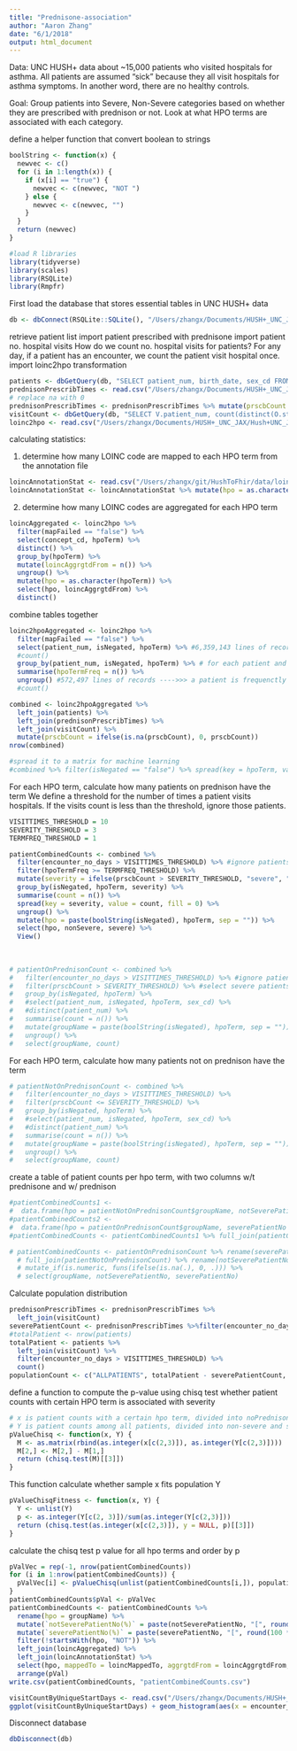 ```yaml
---
title: "Prednisone-association"
author: "Aaron Zhang"
date: "6/1/2018"
output: html_document
---
```


Data:
UNC HUSH+ data about ~15,000 patients who visited hospitals for asthma. All patients are assumed "sick" because they all visit hospitals for asthma symptoms. In another word, there are no healthy controls.

Goal:
Group patients into Severe, Non-Severe categories based on whether they are prescribed with prednison or not. Look at what HPO terms are associated with each category. 


define a helper function that convert boolean to strings
```r
boolString <- function(x) {
  newvec <- c()
  for (i in 1:length(x)) {
    if (x[i] == "true") {
      newvec <- c(newvec, "NOT ")
    } else {
      newvec <- c(newvec, "")
    }
  }
  return (newvec)
}
```



```r
#load R libraries
library(tidyverse)
library(scales)
library(RSQLite)
library(Rmpfr)
```

First load the database that stores essential tables in UNC HUSH+ data
```r
db <- dbConnect(RSQLite::SQLite(), "/Users/zhangx/Documents/HUSH+_UNC_JAX/Hush+UNC_JAX/HUSH+_UNC_JAX.sqlite")
```

retrieve patient list
import patient prescribed with prednisone
import patient no. hospital visits
  How do we count no. hospital visits for patients?
  For any day, if a patient has an encounter, we count the patient visit hospital once. 
import loinc2hpo transformation
```r
patients <- dbGetQuery(db, "SELECT patient_num, birth_date, sex_cd FROM PATIENT_DIMENTION")
prednisonPrescribTimes <- read.csv("/Users/zhangx/Documents/HUSH+_UNC_JAX/Hush+UNC_JAX/HUSH+/patientPrednisonPrsbCount.txt", header = TRUE, sep = "\t");
# replace na with 0
prednisonPrescribTimes <- prednisonPrescribTimes %>% mutate(prscbCount = ifelse(is.na(prscbCount), 0, prscbCount))
visitCount <- dbGetQuery(db, "SELECT V.patient_num, count(distinct(O.start_date)) AS encounter_no_days FROM VISIT_DIMENSION AS V LEFT JOIN OBSERVATION_FACT AS O ON V.encounter_num = O.encounter_num AND V.patient_num = O.patient_num GROUP BY V.patient_num ORDER BY encounter_no_days DESC")
loinc2hpo <- read.csv("/Users/zhangx/Documents/HUSH+_UNC_JAX/Hush+UNC_JAX/HUSH+/loinc2hpotransformation.txt", header = TRUE, sep = "\t")
```

calculating statistics:

1. determine how many LOINC code are mapped to each HPO term from the annotation file
```r
loincAnnotationStat <- read.csv("/Users/zhangx/git/HushToFhir/data/loincAnnotationstats.tsv", header = TRUE, sep = "\t")
loincAnnotationStat <- loincAnnotationStat %>% mutate(hpo = as.character(hpo), loincMappedTo = loincCounts) %>% select(hpo, loincMappedTo)
```


2. determine how many LOINC codes are aggregated for each HPO term
```r
loincAggregated <- loinc2hpo %>%
  filter(mapFailed == "false") %>%
  select(concept_cd, hpoTerm) %>%
  distinct() %>%
  group_by(hpoTerm) %>%
  mutate(loincAggrgtdFrom = n()) %>%
  ungroup() %>%
  mutate(hpo = as.character(hpoTerm)) %>%
  select(hpo, loincAggrgtdFrom) %>%
  distinct()
```

combine tables together
```r
loinc2hpoAggregated <- loinc2hpo %>% 
  filter(mapFailed == "false") %>%
  select(patient_num, isNegated, hpoTerm) %>% #6,359,143 lines of records
  #count()
  group_by(patient_num, isNegated, hpoTerm) %>% # for each patient and each term, count how many times the term is diagnosed with a test
  summarise(hpoTermFreq = n()) %>%
  ungroup() #572,497 lines of records ---->>> a patient is frequenctly mapped to the same HPO term!
  #count()

combined <- loinc2hpoAggregated %>%
  left_join(patients) %>%
  left_join(prednisonPrescribTimes) %>%
  left_join(visitCount) %>%
  mutate(prscbCount = ifelse(is.na(prscbCount), 0, prscbCount))
nrow(combined)

#spread it to a matrix for machine learning
#combined %>% filter(isNegated == "false") %>% spread(key = hpoTerm, value = hpoTermFreq, fill = 0) %>% View()  
```

For each HPO term, calculate how many patients on prednison have the term
We define a threshold for the number of times a patient visits hospitals. If the visits count is less than the threshold, ignore those patients.
```r
VISITTIMES_THRESHOLD = 10  
SEVERITY_THRESHOLD = 3
TERMFREQ_THRESHOLD = 1

patientCombinedCounts <- combined %>% 
  filter(encounter_no_days > VISITTIMES_THRESHOLD) %>% #ignore patients that only occationally visited hospitals
  filter(hpoTermFreq >= TERMFREQ_THRESHOLD) %>%
  mutate(severity = ifelse(prscbCount > SEVERITY_THRESHOLD, "severe", "nonSevere")) %>%
  group_by(isNegated, hpoTerm, severity) %>%
  summarise(count = n()) %>%
  spread(key = severity, value = count, fill = 0) %>%
  ungroup() %>%
  mutate(hpo = paste(boolString(isNegated), hpoTerm, sep = "")) %>%
  select(hpo, nonSevere, severe) %>%
  View()
  
  
  
# patientOnPrednisonCount <- combined %>%
#   filter(encounter_no_days > VISITTIMES_THRESHOLD) %>% #ignore patients that only occationally visited hospitals
#   filter(prscbCount > SEVERITY_THRESHOLD) %>% #select severe patients
#   group_by(isNegated, hpoTerm) %>% 
#   #select(patient_num, isNegated, hpoTerm, sex_cd) %>% 
#   #distinct(patient_num) %>% 
#   summarise(count = n()) %>% 
#   mutate(groupName = paste(boolString(isNegated), hpoTerm, sep = "")) %>% 
#   ungroup() %>%
#   select(groupName, count)
```
For each HPO term, calculate how many patients not on prednison have the term
```r
# patientNotOnPrednisonCount <- combined %>%
#   filter(encounter_no_days > VISITTIMES_THRESHOLD) %>%
#   filter(prscbCount <= SEVERITY_THRESHOLD) %>% 
#   group_by(isNegated, hpoTerm) %>% 
#   #select(patient_num, isNegated, hpoTerm, sex_cd) %>% 
#   #distinct(patient_num) %>% 
#   summarise(count = n()) %>% 
#   mutate(groupName = paste(boolString(isNegated), hpoTerm, sep = "")) %>% 
#   ungroup() %>%
#   select(groupName, count)
```
create a table of patient counts per hpo term, with two columns w/t prednisone and w/ prednison
```r
#patientCombinedCounts1 <- 
#  data.frame(hpo = patientNotOnPrednisonCount$groupName, notSeverePatientNo = patientNotOnPrednisonCount$count)
#patientCombinedCounts2 <- 
#  data.frame(hpo = patientOnPrednisonCount$groupName, severePatientNo = patientOnPrednisonCount$count)
#patientCombinedCounts <- patientCombinedCounts1 %>% full_join(patientCombinedCounts2) %>%  mutate(notSeverePatientNo = ifelse(is.na(notSeverePatientNo), 0, notSeverePatientNo), severePatientNo = ifelse(is.na(severePatientNo), 0, severePatientNo))

# patientCombinedCounts <- patientOnPrednisonCount %>% rename(severePatientNo = count) %>% 
  # full_join(patientNotOnPrednisonCount) %>% rename(notSeverePatientNo = count) %>%
  # mutate_if(is.numeric, funs(ifelse(is.na(.), 0, .))) %>%
  # select(groupName, notSeverePatientNo, severePatientNo)
```

Calculate population distribution
```r
prednisonPrescribTimes <- prednisonPrescribTimes %>%
  left_join(visitCount)
severePatientCount <- prednisonPrescribTimes %>%filter(encounter_no_days > VISITTIMES_THRESHOLD) %>% filter(prscbCount > SEVERITY_THRESHOLD) %>% count()
#totalPatient <- nrow(patients)
totalPatient <- patients %>% 
  left_join(visitCount) %>%
  filter(encounter_no_days > VISITTIMES_THRESHOLD) %>%
  count()
populationCount <- c("ALLPATIENTS", totalPatient - severePatientCount, severePatientCount)
```

define a function to compute the p-value using chisq test whether patient counts with certain HPO term is associated with severity
```r
# x is patient counts with a certain hpo term, divided into noPrednison or onPrednisone
# Y is patient counts among all patients, divided into non-severe and severe groups. The function will use those value to calculate patient counts not belonging to x
pValueChisq <- function(x, Y) {
  M <- as.matrix(rbind(as.integer(x[c(2,3)]), as.integer(Y[c(2,3)])))
  M[2,] <- M[2,] - M[1,]
  return (chisq.test(M)[[3]])
}
```

This function calculate whether sample x fits population Y
```r
pValueChisqFitness <- function(x, Y) {
  Y <- unlist(Y)
  p <- as.integer(Y[c(2, 3)])/sum(as.integer(Y[c(2,3)]))
  return (chisq.test(as.integer(x[c(2,3)]), y = NULL, p)[[3]])
}
```


calculate the chisq test p value for all hpo terms and order by p

```r
pValVec = rep(-1, nrow(patientCombinedCounts))
for (i in 1:nrow(patientCombinedCounts)) {
  pValVec[i] <- pValueChisq(unlist(patientCombinedCounts[i,]), populationCount)
}
patientCombinedCounts$pVal <- pValVec
patientCombinedCounts <- patientCombinedCounts %>% 
  rename(hpo = groupName) %>%
  mutate(`notSeverePatientNo(%)` = paste(notSeverePatientNo, "[", round(100 * notSeverePatientNo/populationCount[[2]], 1), "]", sep = "")) %>%
  mutate(`severePatientNo(%)` = paste(severePatientNo, "[", round(100 * severePatientNo/populationCount[[3]], 1), "]", sep = "")) %>%
  filter(!startsWith(hpo, "NOT")) %>% 
  left_join(loincAggregated) %>%
  left_join(loincAnnotationStat) %>%
  select(hpo, mappedTo = loincMappedTo, aggrgtdFrom = loincAggrgtdFrom, `notSeverePatientNo(%)`, `severePatientNo(%)`, pVal) %>% 
  arrange(pVal)
write.csv(patientCombinedCounts, "patientCombinedCounts.csv")
```



```r
visitCountByUniqueStartDays <- read.csv("/Users/zhangx/Documents/HUSH+_UNC_JAX/Hush+UNC_JAX/patient_visit_counts_with_no_start_days.csv", header = TRUE)
ggplot(visitCountByUniqueStartDays) + geom_histogram(aes(x = encounter_no_days), fill = "white", color = "black", binwidth = 20) + scale_x_continuous(limits = c(0, 500))
```


Disconnect database
```r
dbDisconnect(db)
```



